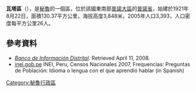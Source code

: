 '''瓦塔區'''（{{lang-es|Distrito de Huata}}），是[[秘魯|秘魯]]的一個區，位於該國東南部[[普諾大區|普諾大區]]的[[普諾省|普諾省]]，始建於1921年8月22日，面積130.37平方公里，海拔高度3,848米，2005年人口3,393，人口密度每平方公里26人。

==參考資料==
*''[https://web.archive.org/web/20080423164200/http://desa.inei.gob.pe/mapas/bid/ Banco de Información Distrital]''. Retrieved April 11, 2008.
*[https://web.archive.org/web/20130127005551/http://iinei.inei.gob.pe/iinei/RedatamCpv2007.asp?id=ResultadosCensales%3Fori%3DC inei.gob.pe] INEI, Peru, Censos Nacionales 2007, Frequencias: Preguntas de Población: Idioma o lengua con el que aprendió hablar (in Spanish)

{{Peru-geo-stub}}
[[Category:秘魯行政區|Category:秘魯行政區]]
